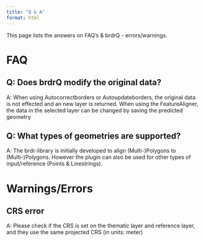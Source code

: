 ```yaml
---
title: "Q & A"
format: html
---
```

This page lists the answers on FAQ's & brdrQ - errors/warnings.

# FAQ

## **Q: Does brdrQ modify the original data?**
A: When using Autocorrectborders or Autoupdateborders, the original data is not effected and an new layer is returned. When using the FeatureAligner, the data in the selected layer can be changed by saving the predicted geometry

## **Q: What types of geometries are supported?**
A: The brdr-library is initially developed to align (Multi-)Polygons to (Multi-)Polygons. However the plugin can also be used for other types of input/reference (Points & Linestrings).


# Warnings/Errors

## CRS error
A: Please check if the CRS is set on the thematic layer and reference layer, and they use the same projected CRS (in units: meter)